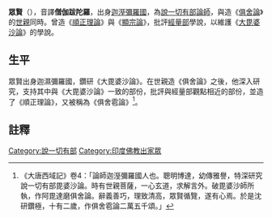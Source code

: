 '''眾賢'''（{{lang-sa|{{IAST|Saṃghabhadra}}}}），音譯'''僧伽跋陀羅'''，出身[[迦溼彌羅國|迦溼彌羅國]]，為[[說一切有部|說一切有部]][[論師|論師]]，與造《[[俱舍論|俱舍論]]》的[[世親|世親]]同時。曾造《[[順正理論|順正理論]]》與《[[顯宗論|顯宗論]]》，批評[[經量部|經量部]]學說，以維護《[[大毘婆沙論|大毘婆沙論]]》的學說。

==生平==
眾賢出身迦濕彌羅國，鑽研《大毘婆沙論》。在世親造《俱舍論》之後，他深入研究，支持其中與《大毘婆沙論》一致的部份，批評與經量部觀點相近的部份，並造了《順正理論》，又被稱為《俱舍雹論》<ref>《大唐西域記》卷4：「論師迦溼彌羅國人也。聰明博達，幼傳雅譽，特深研究說一切有部毘婆沙論。時有世親菩薩，一心玄道，求解言外。破毘婆沙師所執，作阿毘達磨俱舍論。辭義善巧，理致清高，眾賢循覽，遂有心焉。於是沈研鑽極，十有二歲，作俱舍雹論二萬五千頌。」</ref>。

==註釋==
{{reflist}}

[[Category:說一切有部|Category:說一切有部]]
[[Category:印度佛教出家眾|Category:印度佛教出家眾]]